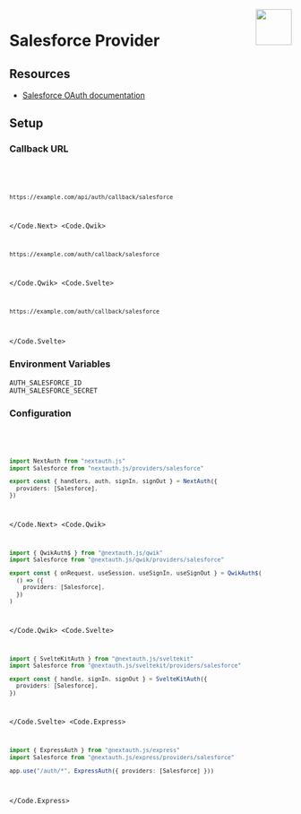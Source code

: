
<img align="right" src="/img/providers/salesforce.svg" height="64" width="64" />

# Salesforce Provider

## Resources

- [Salesforce OAuth documentation](https://help.salesforce.com/articleView?id=remoteaccess_authenticate.htm&type=5)

## Setup

### Callback URL

<Code>
  <Code.Next>

```bash
https://example.com/api/auth/callback/salesforce
```

  </Code.Next>
  <Code.Qwik>

```bash
https://example.com/auth/callback/salesforce
```

  </Code.Qwik>
  <Code.Svelte>

```bash
https://example.com/auth/callback/salesforce
```

  </Code.Svelte>
</Code>

### Environment Variables

```
AUTH_SALESFORCE_ID
AUTH_SALESFORCE_SECRET
```

### Configuration

<Code>
  <Code.Next>

```ts filename="/auth.ts"
import NextAuth from "nextauth.js"
import Salesforce from "nextauth.js/providers/salesforce"

export const { handlers, auth, signIn, signOut } = NextAuth({
  providers: [Salesforce],
})
```

  </Code.Next>
  <Code.Qwik>
  
```ts filename="/src/routes/plugin@auth.ts"
import { QwikAuth$ } from "@nextauth.js/qwik"
import Salesforce from "@nextauth.js/qwik/providers/salesforce"

export const { onRequest, useSession, useSignIn, useSignOut } = QwikAuth$(
  () => ({
    providers: [Salesforce],
  })
)
```

  </Code.Qwik>
  <Code.Svelte>

```ts filename="/src/auth.ts"
import { SvelteKitAuth } from "@nextauth.js/sveltekit"
import Salesforce from "@nextauth.js/sveltekit/providers/salesforce"

export const { handle, signIn, signOut } = SvelteKitAuth({
  providers: [Salesforce],
})
```

  </Code.Svelte>
  <Code.Express>

```ts filename="/src/app.ts"
import { ExpressAuth } from "@nextauth.js/express"
import Salesforce from "@nextauth.js/express/providers/salesforce"

app.use("/auth/*", ExpressAuth({ providers: [Salesforce] }))
```

  </Code.Express>
</Code>
